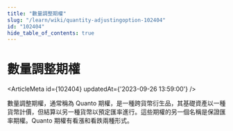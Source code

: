 ```yaml
---
title: "數量調整期權"
slug: "/learn/wiki/quantity-adjustingoption-102404"
id: "102404"
hide_table_of_contents: true
---
```



# 數量調整期權

<ArticleMeta id={102404} updatedAt={'2023-09-26 13:59:00'} />
<div className='border-solid border-b border-t-0 my-4 border-[var(--ifm-color-gray-300)]' />

數量調整期權，通常稱為 Quanto 期權，是一種跨貨幣衍生品，其基礎資產以一種貨幣計價，但結算以另一種貨幣以預定匯率進行。這些期權的另一個名稱是保證匯率期權。Quanto 期權有看漲和看跌兩種形式。
